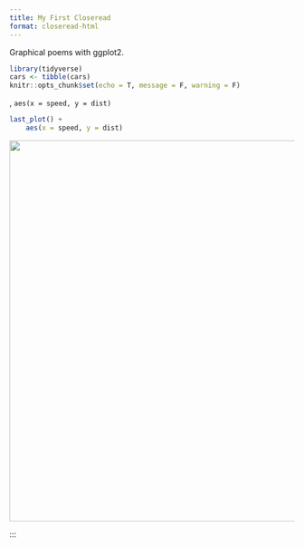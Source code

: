 ```yaml
---
title: My First Closeread
format: closeread-html
---
```


Graphical poems with ggplot2.


```r
library(tidyverse)
cars <- tibble(cars)
knitr::opts_chunk$set(echo = T, message = F, warning = F)

```

:::{.cr-section}

:::{focus-on="cr-walkthrough-2"}
, `  aes(x = speed, y = dist)`
:::

:::{#cr-walkthrough-2}
::: {.cell}

```.r
last_plot() +
    aes(x = speed, y = dist)
```


::: {.cell-output-display}
![](closereads-chunk-reveal_files/figure-html/walkthrough-2-1.png){width=672}
:::
:::
:::

:::

:::
